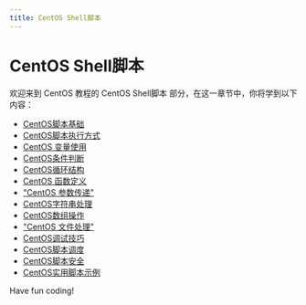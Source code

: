 ```yaml
---
title: CentOS Shell脚本
---
```


# CentOS Shell脚本

欢迎来到 CentOS 教程的 CentOS Shell脚本 部分，在这一章节中，你将学到以下内容：

- [CentOS脚本基础](./0-centos-script-basics.mdx)
- [CentOS脚本执行方式](./1-centos-script-execution-method.mdx)
- [CentOS 变量使用](./2-centos-variable-usage.mdx)
- [CentOS条件判断](./3-centos-conditional-judgment.mdx)
- [CentOS循环结构](./4-centos-loop-structure.mdx)
- [CentOS 函数定义](./5-centos-function-definition.mdx)
- ["CentOS 参数传递"](./6-centos-parameter-passing.mdx)
- [CentOS字符串处理](./7-centos-string-processing.mdx)
- [CentOS数组操作](./8-centos-array-operations.mdx)
- ["CentOS 文件处理"](./9-centos-file-processing.mdx)
- [CentOS调试技巧](./10-centos-debugging-tips.mdx)
- [CentOS脚本调度](./11-centos-script-scheduling.mdx)
- [CentOS脚本安全](./12-centos-script-security.mdx)
- [CentOS实用脚本示例](./13-centos-practical-script-example.mdx)

Have fun coding!